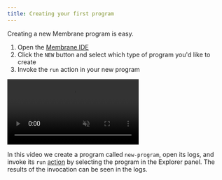 ```yaml
---
title: Creating your first program
---
```



Creating a new Membrane program is easy.

<Steps>

1. Open the [Membrane IDE](https://membrane.io/ide)
2. Click the `NEW` button and select which type of program you'd like to create
3. Invoke the `run` action in your new program

</Steps>

<video src="/cloud-assets/new-program.mp4" muted autoplay loop></video>

In this video we create a program called `new-program`, open its logs, and invoke its `run` [action](/concepts/schema#actions) by selecting the program in the Explorer panel. The results of the invocation can be seen in the logs.
